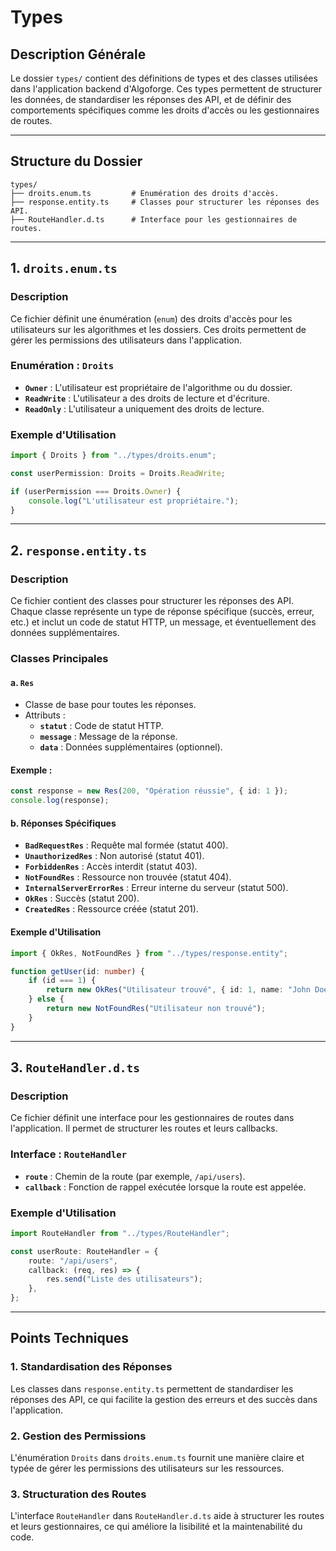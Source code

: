 
# Types

<GitHubFolderStructure githubUrl="https://github.com/Bing-Chill-inc/Algoforge-main" pathToDisplay="src/back/types" />

## Description Générale

Le dossier `types/` contient des définitions de types et des classes utilisées dans l'application backend d'Algoforge. Ces types permettent de structurer les données, de standardiser les réponses des API, et de définir des comportements spécifiques comme les droits d'accès ou les gestionnaires de routes.

---

## Structure du Dossier

```
types/
├── droits.enum.ts         # Enumération des droits d'accès.
├── response.entity.ts     # Classes pour structurer les réponses des API.
├── RouteHandler.d.ts      # Interface pour les gestionnaires de routes.
```

---

## 1. `droits.enum.ts`

### Description

Ce fichier définit une énumération (`enum`) des droits d'accès pour les utilisateurs sur les algorithmes et les dossiers. Ces droits permettent de gérer les permissions des utilisateurs dans l'application.

### Enumération : `Droits`

-   **`Owner`** : L'utilisateur est propriétaire de l'algorithme ou du dossier.
-   **`ReadWrite`** : L'utilisateur a des droits de lecture et d'écriture.
-   **`ReadOnly`** : L'utilisateur a uniquement des droits de lecture.

### Exemple d'Utilisation

```typescript
import { Droits } from "../types/droits.enum";

const userPermission: Droits = Droits.ReadWrite;

if (userPermission === Droits.Owner) {
	console.log("L'utilisateur est propriétaire.");
}
```

---

## 2. `response.entity.ts`

### Description

Ce fichier contient des classes pour structurer les réponses des API. Chaque classe représente un type de réponse spécifique (succès, erreur, etc.) et inclut un code de statut HTTP, un message, et éventuellement des données supplémentaires.

### Classes Principales

#### a. **`Res`**

-   Classe de base pour toutes les réponses.
-   Attributs :
    -   **`statut`** : Code de statut HTTP.
    -   **`message`** : Message de la réponse.
    -   **`data`** : Données supplémentaires (optionnel).

#### Exemple :

```typescript
const response = new Res(200, "Opération réussie", { id: 1 });
console.log(response);
```

#### b. **Réponses Spécifiques**

-   **`BadRequestRes`** : Requête mal formée (statut 400).
-   **`UnauthorizedRes`** : Non autorisé (statut 401).
-   **`ForbiddenRes`** : Accès interdit (statut 403).
-   **`NotFoundRes`** : Ressource non trouvée (statut 404).
-   **`InternalServerErrorRes`** : Erreur interne du serveur (statut 500).
-   **`OkRes`** : Succès (statut 200).
-   **`CreatedRes`** : Ressource créée (statut 201).

#### Exemple d'Utilisation

```typescript
import { OkRes, NotFoundRes } from "../types/response.entity";

function getUser(id: number) {
	if (id === 1) {
		return new OkRes("Utilisateur trouvé", { id: 1, name: "John Doe" });
	} else {
		return new NotFoundRes("Utilisateur non trouvé");
	}
}
```

---

## 3. `RouteHandler.d.ts`

### Description

Ce fichier définit une interface pour les gestionnaires de routes dans l'application. Il permet de structurer les routes et leurs callbacks.

### Interface : `RouteHandler`

-   **`route`** : Chemin de la route (par exemple, `/api/users`).
-   **`callback`** : Fonction de rappel exécutée lorsque la route est appelée.

### Exemple d'Utilisation

```typescript
import RouteHandler from "../types/RouteHandler";

const userRoute: RouteHandler = {
	route: "/api/users",
	callback: (req, res) => {
		res.send("Liste des utilisateurs");
	},
};
```

---

## Points Techniques

### 1. **Standardisation des Réponses**

Les classes dans `response.entity.ts` permettent de standardiser les réponses des API, ce qui facilite la gestion des erreurs et des succès dans l'application.

### 2. **Gestion des Permissions**

L'énumération `Droits` dans `droits.enum.ts` fournit une manière claire et typée de gérer les permissions des utilisateurs sur les ressources.

### 3. **Structuration des Routes**

L'interface `RouteHandler` dans `RouteHandler.d.ts` aide à structurer les routes et leurs gestionnaires, ce qui améliore la lisibilité et la maintenabilité du code.
